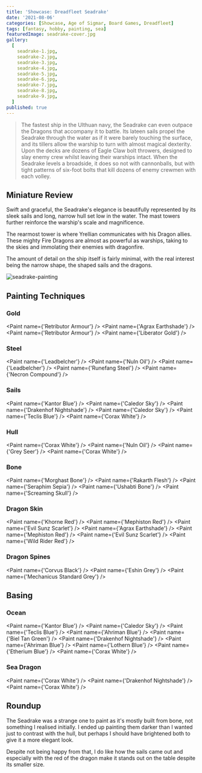 ```yaml
---
title: 'Showcase: Dreadfleet Seadrake'
date: '2021-08-06'
categories: [Showcase, Age of Sigmar, Board Games, Dreadfleet]
tags: [fantasy, hobby, painting, sea]
featuredImage: seadrake-cover.jpg
gallery:
  [
    seadrake-1.jpg,
    seadrake-2.jpg,
    seadrake-3.jpg,
    seadrake-4.jpg,
    seadrake-5.jpg,
    seadrake-6.jpg,
    seadrake-7.jpg,
    seadrake-8.jpg,
    seadrake-9.jpg,
  ]
published: true
---
```


> The fastest ship in the Ulthuan navy, the Seadrake can even outpace the Dragons that accompany it to battle. Its
> lateen sails propel the Seadrake through the water as if it were barely touching the surface, and its tillers allow
> the warship to turn with almost magical dexterity. Upon the decks are dozens of Eagle Claw bolt throwers, designed
> to slay enemy crew whilst leaving their warships intact. When the Seadrake levels a broadside, it does so not with
> cannonballs, but with tight patterns of six-foot bolts that kill dozens of enemy crewmen with each volley.

## Miniature Review

Swift and graceful, the Seadrake's elegance is beautifully represented by its sleek sails and long, narrow hull set
low in the water. The mast towers further reinforce the warship's scale and magnificence.

The rearmost tower is where Yrellian communicates with his Dragon allies. These mighty Fire Dragons are almost as
powerful as warships, taking to the skies and immolating their enemies with dragonfire.

The amount of detail on the ship itself is fairly minimal, with the real interest being the narrow shape, the shaped
sails and the dragons.

![seadrake-painting](seadrake-painting.jpg)

## Painting Techniques

### Gold
<Paint name={'Retributor Armour'} />
<Paint name={'Agrax Earthshade'} />
<Paint name={'Retributor Armour'} />
<Paint name={'Liberator Gold'} />

### Steel
<Paint name={'Leadbelcher'} />
<Paint name={'Nuln Oil'} />
<Paint name={'Leadbelcher'} />
<Paint name={'Runefang Steel'} />
<Paint name={'Necron Compound'} />

### Sails
<Paint name={'Kantor Blue'} />
<Paint name={'Caledor Sky'} />
<Paint name={'Drakenhof Nightshade'} />
<Paint name={'Caledor Sky'} />
<Paint name={'Teclis Blue'} />
<Paint name={'Corax White'} />

### Hull
<Paint name={'Corax White'} />
<Paint name={'Nuln Oil'} />
<Paint name={'Grey Seer'} />
<Paint name={'Corax White'} />

### Bone
<Paint name={'Morghast Bone'} />
<Paint name={'Rakarth Flesh'} />
<Paint name={'Seraphim Sepia'} />
<Paint name={'Ushabti Bone'} />
<Paint name={'Screaming Skull'} />

### Dragon Skin
<Paint name={'Khorne Red'} />
<Paint name={'Mephiston Red'} />
<Paint name={'Evil Sunz Scarlet'} />
<Paint name={'Agrax Earthshade'} />
<Paint name={'Mephiston Red'} />
<Paint name={'Evil Sunz Scarlet'} />
<Paint name={'Wild Rider Red'} />

### Dragon Spines
<Paint name={'Corvus Black'} />
<Paint name={'Eshin Grey'} />
<Paint name={'Mechanicus Standard Grey'} />

## Basing

### Ocean
<Paint name={'Kantor Blue'} />
<Paint name={'Caledor Sky'} />
<Paint name={'Teclis Blue'} />
<Paint name={'Ahriman Blue'} />
<Paint name={'Biel Tan Green'} />
<Paint name={'Drakenhof Nightshade'} />
<Paint name={'Ahriman Blue'} />
<Paint name={'Lothern Blue'} />
<Paint name={'Etherium Blue'} />
<Paint name={'Corax White'} />

### Sea Dragon

<Paint name={'Corax White'} />
<Paint name={'Drakenhof Nightshade'} />
<Paint name={'Corax White'} />

## Roundup

The Seadrake was a strange one to paint as it's mostly built from bone, not something I realised initially. I ended up
painting them darker than I wanted just to contrast with the hull, but perhaps I should have brightened both to give
it a more elegant look.

Despite not being happy from that, I do like how the sails came out and especially with the red of the dragon make it
stands out on the table despite its smaller size.
